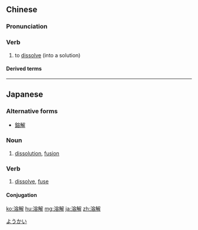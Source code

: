 ==Chinese==
{{zh-forms}}

===Pronunciation===
{{zh-pron
|m=róngjiě
|c=jung4 gaai2
|mn=qz,xm,zz:iông-kái/tw:iûⁿ-kái
|cat=v
}}

===Verb===
{{zh-verb}}

# {{lb|zh|chemistry}} to [[dissolve]] (into a solution)

====Derived terms====
{{zh-der|溶解度|溶解熱|細胞溶解酶}}

----

==Japanese==
{{ja-kanjitab|よう|かい|yomi=on}}

===Alternative forms===
* [[鎔解]]

===Noun===
{{ja-noun|ようかい}}

# [[dissolution]], [[fusion]]

===Verb===
{{ja-verb-suru|ようかい}}

# [[dissolve]], [[fuse]]

====Conjugation====
{{ja-suru|ようかい}}

[[Category:ja:Chemistry|ようかい]]

[[ko:溶解]]
[[hu:溶解]]
[[mg:溶解]]
[[ja:溶解]]
[[zh:溶解]]